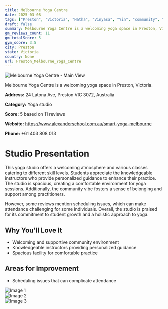 ```yaml
---
title: Melbourne Yoga Centre
date: 2025-03-08
tags: ["Preston", "Victoria", "Hatha", "Vinyasa", "Yin", "community", "spacious", "Preston"]  
draft: false
summary: Melbourne Yoga Centre is a welcoming yoga space in Preston, Victoria.
gm_reviews_count: 11
gm_totalScore: 5
gym_score: 3.5
city: Preston
state: Victoria
country: None
url: Preston_Melbourne_Yoga_Centre
---
```


<div className="aspect-[16/9] relative my-8">
  <img 
    src="https://lh5.googleusercontent.com/p/AF1QipP-cQS_p269mTUC0loYmOeTuGcvu-e3OjRlt-j7=w1920-h1080-k-no"
    alt="Melbourne Yoga Centre - Main View"
    className="object-cover absolute inset-0 w-full h-full rounded-lg"
  />
</div>

Melbourne Yoga Centre is a welcoming yoga space in Preston, Victoria.

**Address:** 24 Latona Ave, Preston VIC 3072, Australia

**Category:** Yoga studio

**Score:** 5 based on 11 reviews

**Website:** https://www.alexanderschool.com.au/smart-yoga-melbourne

**Phone:** +61 403 808 013

# Studio Presentation

This yoga studio offers a welcoming atmosphere and various classes catering to different skill levels. Students appreciate the knowledgeable instructors who provide personalized guidance to enhance their practice. The studio is spacious, creating a comfortable environment for yoga sessions. Additionally, the community vibe fosters a sense of belonging and support among practitioners.

However, some reviews mention scheduling issues, which can make attendance challenging for some individuals. Overall, the studio is praised for its commitment to student growth and a holistic approach to yoga.

## Why You'll Love It

- Welcoming and supportive community environment
- Knowledgeable instructors providing personalized guidance
- Spacious facility for comfortable practice

## Areas for Improvement

- Scheduling issues that can complicate attendance

<div className="grid grid-cols-1 xl:grid-cols-2 gap-4 my-8">
<div className="aspect-[4/3] relative"><img src="https://lh5.googleusercontent.com/p/AF1QipOHshd57a9BB4ejIoNZQFkAgpNcexLs8IxktNl1=w1920-h1080-k-no" alt="Image 1" className="object-cover absolute inset-0 w-full h-full rounded-lg" /></div>
<div className="aspect-[4/3] relative"><img src="https://lh5.googleusercontent.com/p/AF1QipPXp8e6mqEeTjMtlYg6T0OB94UAfYjPVIz1b8Ef=w1920-h1080-k-no" alt="Image 2" className="object-cover absolute inset-0 w-full h-full rounded-lg" /></div>
<div className="aspect-[4/3] relative"><img src="https://streetviewpixels-pa.googleapis.com/v1/thumbnail?panoid=3OjK7rvvq0MuDg8wMA9E_w&cb_client=maps_sv.tactile.gps&w=203&h=100&yaw=28.364887&pitch=0&thumbfov=100" alt="Image 3" className="object-cover absolute inset-0 w-full h-full rounded-lg" /></div>
</div>